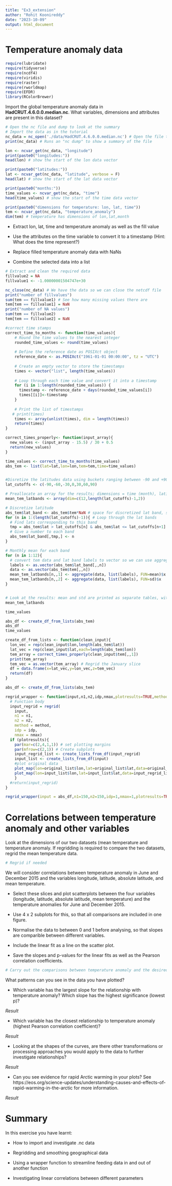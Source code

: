 ```yaml
---
title: "Ex3_extension"
author: "Rohit Koonireddy"
date: "2023-10-09"
output: html_document
---
```

# Temperature anomaly data
```r
require(lubridate)
require(tidyverse)
require(ncdf4)
require(viridis)
require(raster)
require(rworldmap)
require(EFDR)
library(RColorBrewer)
```

Import the global temperature anomaly data in **HadCRUT.4.6.0.0.median.nc**. What variables, dimensions and attributes are present in this dataset?

```r
# Open the nc file and dump to look at the summary
# Import the data as in the tutorial
nc_data = nc_open('./data/HadCRUT.4.6.0.0.median.nc') # Open the file to read the netcdf data
print(nc_data) # Runs an "nc dump" to show a summary of the file

lon <- ncvar_get(nc_data, "longitude")
print(paste0("longitudes:"))
head(lon) # show the start of the lon data vector

print(paste0("latitudes:"))
lat <- ncvar_get(nc_data, "latitude", verbose = F)
head(lat) # show the start of the lat data vector

print(paste0("months:"))
time_values <- ncvar_get(nc_data, "time")
head(time_values) # show the start of the time data vector

print(paste0("dimensions for temperature: lon, lat, time"))
tem <- ncvar_get(nc_data, "temperature_anomaly")
dim(tem) # temperature has dimensions of lon,lat,month
```

* Extract lon, lat, time and temperature anomaly as well as the fill value

* Use the attributes on the time variable to convert it to a timestamp (Hint: What does the time represent?)

* Replace filled temperature anomaly data with NaNs 

* Combine the selected data into a list

```r
# Extract and clean the required data
fillvalue2 = NA
fillvalue1 <- -1.00000001504747e+30

nc_close(nc_data) # We have the data so we can close the netcdf file
print("number of fillvalues")
sum(tem == fillvalue1) # See how many missing values there are
tem[tem == fillvalue1] = NaN
print("number of NA values")
sum(tem == fillvalue2)
tem[tem == fillvalue2] = NaN

#correct time stamps
correct_time_to_months <- function(time_values){
    # Round the time values to the nearest integer
    rounded_time_values <- round(time_values)
    
    # Define the reference date as POSIXct object
    reference_date <- as.POSIXct("1961-01-01 00:00:00", tz = "UTC")
    
    # Create an empty vector to store the timestamps
    times <- vector("list", length(time_values))
    
    # Loop through each time value and convert it into a timestamp
    for (i in 1:length(rounded_time_values)) {
      timestamp <- reference_date + days(rounded_time_values[i])
      times[[i]]<-timestamp
    }
    
    # Print the list of timestamps
   # print(times)
    times <- array(unlist(times), dim = length(times))
    return(times)
}

correct_times_properly<- function(input_array){
  new_values <- (input_array - 15.5) / 30 + 0.5
  return(new_values)
}

time_values <- correct_time_to_months(time_values)
abs_tem <- list(lat=lat,lon=lon,tem=tem,time=time_values)


#Disretize the latitudes data using buckets ranging between -90 and +90 with bucket size of 30.
lat_cutoffs <- c(-90,-60,-30,0,30,60,90)

# Preallocate an array for the results; dimensions = time (month), latitude band, mean/std
mean_tem_latbands <- array(dim=c(12,length(lat_cutoffs)-1,2))

# Discretize latitude
abs_tem$lat_band <- abs_tem$tem*NaN # space for discretized lat band, same size as tem 
for (n in 1:(length(lat_cutoffs)-1)){ # Loop through the lat bands
  # Find lats corresponding to this band
  tmp = abs_tem$lat > lat_cutoffs[n] & abs_tem$lat <= lat_cutoffs[n+1]
  # Give a number to each band
  abs_tem$lat_band[,tmp,] <- n 
}

# Monthly mean for each band
for (n in 1:12){
  # convert tem data and lat band labels to vector so we can use aggregate
  labels <- as.vector(abs_tem$lat_band[,,n]) 
  data <- as.vector(abs_tem$tem[,,n])
  mean_tem_latbands[n,,1] <- aggregate(data, list(labels), FUN=mean)$x
  mean_tem_latbands[n,,2] <- aggregate(data, list(labels), FUN=sd)$x
}


# Look at the results: mean and std are printed as separate tables, with dimensions of month * lat band
mean_tem_latbands
```
```r
time_values
```

```r
abs_df <- create_df_from_lists(abs_tem)
abs_df
time_values
```

```r
create_df_from_lists <- function(clean_input){
  lon_vec = rep(clean_input$lon,length(abs_tem$lat))
  lat_vec = rep(clean_input$lat,each=length(abs_tem$lon))
  tem_array = correct_times_properly(clean_input$tem[,,1])
  print(tem_array)
  tem_vec = as.vector(tem_array) # Regrid the January slice
  df = data.frame(x=lat_vec,y=lon_vec,z=tem_vec)
  return(df)
}

abs_df <- create_df_from_lists(abs_tem)

regrid_wrapper <- function(input,n1,n2,idp,nmax,plotresults=TRUE,method="idw",original_list,month_number){
  # Function body
  input_regrid = regrid(
    input,
    n1 = n1,
    n2 = n2,
    method = method,
    idp = idp,
    nmax = nmax)
  if (plotresults){
    par(mar=c(2,4,1,1)) # set plotting margins
    par(mfrow=c(2,1)) # Create subplots
    input_regrid_list <- create_lists_from_df(input_regrid)
    input_list <- create_lists_from_df(input)
    #plot original data
    plot_map(lon=original_list$lon,lat=original_list$lat,data=original_list$tem[,,month_number],title=paste0("Original: Mean January temperature"))
    plot_map(lon=input_list$lon,lat=input_list$lat,data=input_regrid_list$tem,title=paste0("Original: Mean January temperature with nmax ",nmax," and idp",idp))
    }
  #return(input_regrid)
}

regrid_wrapper(input = abs_df,n1=150,n2=150,idp=1,nmax=1,plotresults=TRUE,method="idw",original_list= abs_tem,month_number=1)
```


# Correlations between temperature anomaly and other variables

Look at the dimensions of our two datasets (mean temperature and temperature anomaly. If regridding is required to compare the two datasets, regrid the mean temperature data.

```r
# Regrid if needed

```

We will consider correlations between temperature anomaly in June and December 2015 and the variables longitude, latitude, absolute latitude, and mean temperature. 

* Select these slices and plot scatterplots between the four variables (longitude, latitude, absolute latitude, mean temperature) and the temperature anomalies for June and December 2015. 

* Use 4 x 2 subplots for this, so that all comparisons are included in one figure. 

* Normalise the data to between 0 and 1 before analysing, so that slopes are comparible between different variables. 

* Include the linear fit as a line on the scatter plot. 

* Save the slopes and p-values for the linear fits as well as the Pearson correlation coefficients.

```r
# Carry out the comparisons between temperature anomaly and the desired variables.

```

What patterns can you see in the data you have plotted?

* Which variable has the largest slope for the relationship with temperature anomaly? Which slope has the highest significance (lowest p)?

*Result* 

* Which variable has the closest relationship to temperature anomaly (highest Pearson correlation coefficient)?

*Result*

* Looking at the shapes of the curves, are there other transformations or processing approaches you would apply to the data to further investigate relationships?

*Result*

* Can you see evidence for rapid Arctic warming in your plots? See https://eos.org/science-updates/understanding-causes-and-effects-of-rapid-warming-in-the-arctic for more information.

*Result*

# Summary

In this exercise you have learnt:

* How to import and investigate .nc data

* Regridding and smoothing geographical data

* Using a wrapper function to streamline feeding data in and out of another function

* Investigating linear correlations between different parameters

